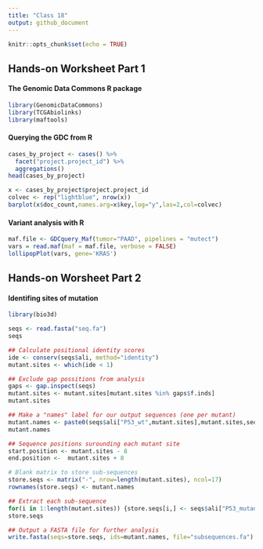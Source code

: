 ```yaml
---
title: "Class 18"
output: github_document
---
```


```r
knitr::opts_chunk$set(echo = TRUE)
```

## Hands-on Worksheet Part 1

#### The Genomic Data Commons R package

```r
library(GenomicDataCommons)
library(TCGAbiolinks)
library(maftools)
```

#### Querying the GDC from R

```r
cases_by_project <- cases() %>%
  facet("project.project_id") %>%
  aggregations()
head(cases_by_project)
```

```r
x <- cases_by_project$project.project_id
colvec <- rep("lightblue", nrow(x))
barplot(x$doc_count,names.arg=x$key,log="y",las=2,col=colvec)
```

#### Variant analysis with R

```r
maf.file <- GDCquery_Maf(tumor="PAAD", pipelines = "mutect")
vars = read.maf(maf = maf.file, verbose = FALSE)
lollipopPlot(vars, gene='KRAS')
```

## Hands-on Worsheet Part 2

#### Identifing sites of mutation

```r
library(bio3d)
```

```r
seqs <- read.fasta("seq.fa")
seqs
```

```r
## Calculate positional identity scores
ide <- conserv(seqs$ali, method="identity")
mutant.sites <- which(ide < 1) 

## Exclude gap possitions from analysis
gaps <- gap.inspect(seqs)
mutant.sites <- mutant.sites[mutant.sites %in% gaps$f.inds]
mutant.sites
```

```r
## Make a "names" label for our output sequences (one per mutant)
mutant.names <- paste0(seqs$ali["P53_wt",mutant.sites],mutant.sites,seqs$ali["P53_mutant",mutant.sites])
mutant.names
```

```r
## Sequence positions surounding each mutant site
start.position <- mutant.sites - 8
end.position <-  mutant.sites + 8

# Blank matrix to store sub-sequences
store.seqs <- matrix("-", nrow=length(mutant.sites), ncol=17)
rownames(store.seqs) <- mutant.names

## Extract each sub-sequence
for(i in 1:length(mutant.sites)) {store.seqs[i,] <- seqs$ali["P53_mutant",start.position[i]:end.position[i]]}
store.seqs
```

```r
## Output a FASTA file for further analysis
write.fasta(seqs=store.seqs, ids=mutant.names, file="subsequences.fa")
```